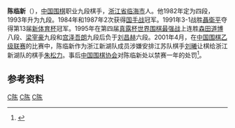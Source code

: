{{Infobox Go player
| image = 
| 全名 = 陈临新
| 英文名 = Chen Linxin
| 生於 = {{birth date and age|1963|3|20}}
| 出生地 = [[浙江省|浙江省]][[临海市|临海市]]
| 國籍 = {{PRC}}
| 師從 = 
| 學生 = 无
| 入段 = 1982年
| 段位 = 九段
| 所屬 = [[中国棋院|中国棋院]]
}}

'''陈临新'''（{{bd|1963年|3月20日||}}），[[中国|中国]][[围棋|围棋]]职业九段棋手，[[浙江省|浙江省]][[临海市|临海市]]人。他1982年定为四段，1993年升为九段。1984年和1987年2次获得[[國手戰_(中國圍棋)|国手战]]冠军。1991年3-1战胜[[聶衛平|聶衛平]]夺得第13届[[新体育杯|新体育杯]]冠军。1995年在第四届[[三國圍棋擂臺賽|真露杯世界围棋最强战]]上连胜[[森田道博|森田道博]]八段、[[梁宰豪|梁宰豪]]九段和[[宫泽吾朗|宫泽吾朗]]九段后负于[[刘昌赫|刘昌赫]]六段。2001年4月，在[[中国围棋乙级联赛|中国围棋乙级联赛]]的比赛中，陈临新作为浙江新湖队成员涉嫌安排江苏队棋手[[刘曦_(围棋棋手)|刘曦]]让棋给浙江新湖队的棋手[[朱松力|朱松力]]。事后[[中国围棋协会|中国围棋协会]]对陈临新处以禁赛一年的处罚<ref name="2001围乙假棋">{{cite news|author1=中国围棋协会|title=围乙“假棋事件”处分公布 陈临新丁波被禁赛一年|url=http://sports.sina.com.cn/o/28135521.shtml|accessdate=2018-03-27|agency=新浪体育|date=2001年4月28日}}</ref>。

==参考资料==
{{Reflist}}

[[Category:中国围棋棋手|C陈]]
[[Category:中国棋院围棋棋手|C陈]]
[[Category:临海人|C陈]]
